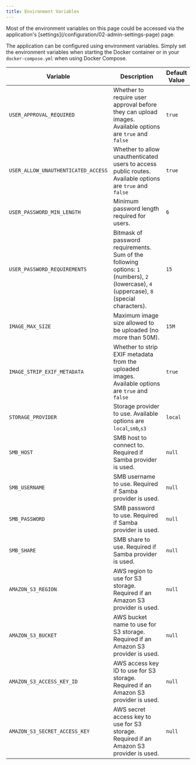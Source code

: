 ```yaml
---
title: Environment Variables
---
```



<Aside type="tip">
  Most of the environment variables on this page could be accessed via the
  application's [settings](/configuration/02-admin-settings-page) page.
</Aside>

The application can be configured using environment variables.
Simply set the environment variables when starting the Docker container or in your `docker-compose.yml` when using Docker Compose.

| Variable                            | Description                                                                                                                                | Default Value |
| ----------------------------------- | ------------------------------------------------------------------------------------------------------------------------------------------ | ------------- |
| `USER_APPROVAL_REQUIRED`            | Whether to require user approval before they can upload images. Available options are `true` and `false`                                   | `true`        |
| `USER_ALLOW_UNAUTHENTICATED_ACCESS` | Whether to allow unauthenticated users to access public routes. Available options are `true` and `false`                                   | `true`        |
| `USER_PASSWORD_MIN_LENGTH`          | Minimum password length required for users.                                                                                                | `6`           |
| `USER_PASSWORD_REQUIREMENTS`        | Bitmask of password requirements. Sum of the following options: `1` (numbers), `2` (lowercase), `4` (uppercase), `8` (special characters). | `15`          |
| `IMAGE_MAX_SIZE`                    | Maximum image size allowed to be uploaded (no more than 50M).                                                                              | `15M`         |
| `IMAGE_STRIP_EXIF_METADATA`         | Whether to strip EXIF metadata from the uploaded images. Available options are `true` and `false`                                          | `true`        |
| `STORAGE_PROVIDER`                  | Storage provider to use. Available options are `local`,`smb`,`s3`                                                                          | `local`       |
| `SMB_HOST`                          | SMB host to connect to. Required if Samba provider is used.                                                                                | `null`        |
| `SMB_USERNAME`                      | SMB username to use. Required if Samba provider is used.                                                                                   | `null`        |
| `SMB_PASSWORD`                      | SMB password to use. Required if Samba provider is used.                                                                                   | `null`        |
| `SMB_SHARE`                         | SMB share to use. Required if Samba provider is used.                                                                                      | `null`        |
| `AMAZON_S3_REGION`                  | AWS region to use for S3 storage. Required if an Amazon S3 provider is used.                                                               | `null`        |
| `AMAZON_S3_BUCKET`                  | AWS bucket name to use for S3 storage. Required if an Amazon S3 provider is used.                                                          | `null`        |
| `AMAZON_S3_ACCESS_KEY_ID`           | AWS access key ID to use for S3 storage. Required if an Amazon S3 provider is used.                                                        | `null`        |
| `AMAZON_S3_SECRET_ACCESS_KEY`       | AWS secret access key to use for S3 storage. Required if an Amazon S3 provider is used.                                                    | `null`        |
